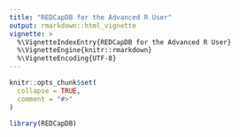 ```yaml
---
title: "REDCapDB for the Advanced R User"
output: rmarkdown::html_vignette
vignette: >
  %\VignetteIndexEntry{REDCapDB for the Advanced R User}
  %\VignetteEngine{knitr::rmarkdown}
  %\VignetteEncoding{UTF-8}
---
```


```r
knitr::opts_chunk$set(
  collapse = TRUE,
  comment = "#>"
)
```

```r
library(REDCapDB)
```

